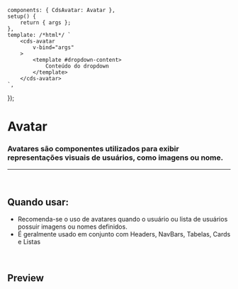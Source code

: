 
<Meta of={AvatarStories} />

	components: { CdsAvatar: Avatar },
	setup() {
		return { args };
	},
	template: /*html*/ `
		<cds-avatar
			v-bind="args" 
		>
			<template #dropdown-content>
				Conteúdo do dropdown
			</template>
		</cds-avatar>
	`,
});

# Avatar

### Avatares são componentes utilizados para exibir representações visuais de usuários, como imagens ou nome.

***

<br />

## Quando usar:

* Recomenda-se o uso de avatares quando o usuário ou lista de usuários possuir
  imagens ou nomes definidos.
* É geralmente usado em conjunto com Headers, NavBars, Tabelas, Cards e Listas

<br />

## Preview

<Canvas>
  <Story of={AvatarStories.Avatar} />
</Canvas>

<Controls />
